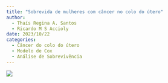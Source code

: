 ```yaml
---
title: "Sobrevida de mulheres com câncer no colo do útero"
author:
  - Thaís Regina A. Santos
  - Ricardo M S Accioly
date: 2023/10/22
categories: 
  - Câncer do colo do útero
  - Modelo de Cox 
  - Análise de Sobrevivência
---
```


[![](images/artigo1.png)](https://www.e-publicacoes.uerj.br/cadest/article/view/77204)
